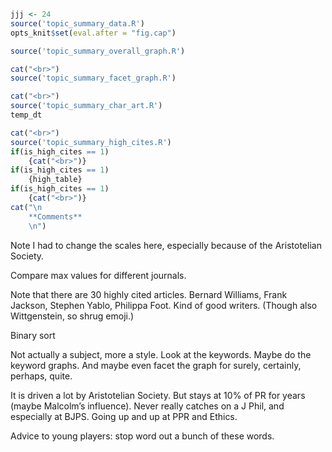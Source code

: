 ```r
jjj <- 24
source('topic_summary_data.R')
opts_knit$set(eval.after = "fig.cap")
```

```r
source('topic_summary_overall_graph.R')
```

```r
cat("<br>")
source('topic_summary_facet_graph.R')
```

```r
cat("<br>")
source('topic_summary_char_art.R')
temp_dt
```

```r
cat("<br>")
source('topic_summary_high_cites.R')
if(is_high_cites == 1)
	{cat("<br>")}
if(is_high_cites == 1)
	{high_table}
if(is_high_cites == 1)
	{cat("<br>")}
cat("\n
	**Comments**
	\n")
```

Note I had to change the scales here, especially because of the Aristotelian Society.

Compare max values for different journals.

Note that there are 30 highly cited articles. Bernard Williams, Frank Jackson, Stephen Yablo, Philippa Foot. Kind of good writers. (Though also Wittgenstein, so shrug emoji.)

Binary sort

Not actually a subject, more a style. Look at the keywords. Maybe do the keyword graphs. And maybe even facet the graph for surely, certainly, perhaps, quite.

It is driven a lot by Aristotelian Society. But stays at 10% of PR for years (maybe Malcolm's influence). Never really catches on a J Phil, and especially at BJPS. Going up and up at PPR and Ethics.

Advice to young players: stop word out a bunch of these words.
